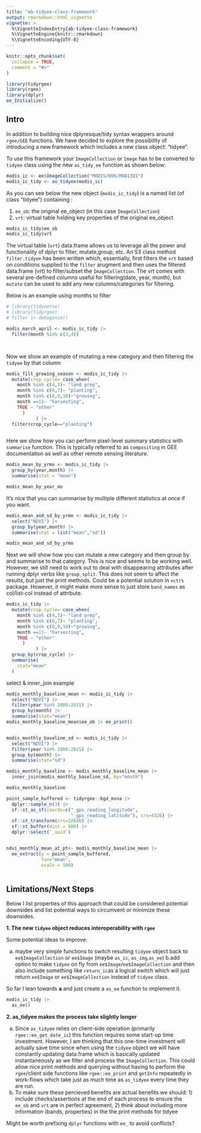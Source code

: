 ```yaml
---
title: "ab-tidyee-class-framework"
output: rmarkdown::html_vignette
vignette: >
  %\VignetteIndexEntry{ab-tidyee-class-framework}
  %\VignetteEngine{knitr::rmarkdown}
  %\VignetteEncoding{UTF-8}
---
```


```r
knitr::opts_chunk$set(
  collapse = TRUE,
  comment = "#>"
)
```

```r
library(tidyrgee)
library(rgee)
library(dplyr)
ee_Initialize()

```

## Intro

In addition to building nice dplyresque/tidy syntax wrappers around `rgee/GEE` functions. We have decided to explore the possibility of introducing a new framework which includes a new class object: "tidyee". 

To use this framework your `ImageCollection` or `Image` has to be converted to `tidyee` class using the new `as_tidy_ee` function as shown below:

```r
modis_ic <- ee$ImageCollection("MODIS/006/MOD13Q1")
modis_ic_tidy <- as_tidyee(modis_ic)
```

As you can see below the new object (`modis_ic_tidy`) is a named list (of class "tidyee") containing :

1. `ee_ob`: the original ee_object (in this case `ImageCollection`)
2. `vrt`: virtual table holding key properties of the original ee_object

```r
modis_ic_tidy$ee_ob
modis_ic_tidy$vrt
```

The virtual table (`vrt`) data.frame allows us to leverage all the power and functionality of dplyr to filter, mutate,group, etc. An S3 class method `filter.tidyee` has been written which, essentially, first filters the `vrt` based on conditions supplied to the `filter` arugment and then uses the filtered data.frame (vrt) to filter/subset the `ImageCollection`. The vrt comes with several pre-defined  columns useful for filtering(date, year, month), but `mutate` can be used to add any new columns/categories for filtering.  

Below is an example using months to filter

```r
# library(tidyverse)
# library(tidyrgee)
# filter |> debugonce()

modis_march_april <- modis_ic_tidy |> 
  filter(month %in% c(3,4))




```

Now we show an example of mutating a new category and then filtering the `tidyee` by that column
```r

modis_filt_growing_season <- modis_ic_tidy |> 
  mutate(crop_cycle= case_when( 
    month %in% c(4,5)~ "land prep",
    month %in% c(6,7)~ "planting",
    month %in% c(8,9,10)~"growing",
    month ==11~ "harvesting",
    TRUE ~ "other"
      )
           ) |> 
  filter(crop_cycle=="planting")



```

Here we show how you can perform pixel-level summary statistics with `summarise` function. This is typically referred to as `compositing` in GEE documentation as well as other remote sensing literature.

```r

modis_mean_by_yrmo <- modis_ic_tidy |> 
  group_by(year,month) |> 
  summarise(stat = "mean")

modis_mean_by_year_mo
```

It's nice that you can summarise by multiple different statistics at once if you want.
```r
modis_mean_and_sd_by_yrmo <- modis_ic_tidy |> 
  select("NDVI") |> 
  group_by(year,month) |> 
  summarise(stat = list("mean","sd"))

modis_mean_and_sd_by_yrmo
```

Next we will show how you can mutate a new category and then group by and summarise to that category. This is nice and seems to be working well. However, we still need to work out to deal with disappearing attributes after running dplyr verbs like `group_split`. This does not seem to affect the results, but just the print methods. Could be a potential solution in `vctrs` package. However, it might make more sense to just store `band_names` as col/list-col instead of attribute.

```r
modis_ic_tidy |> 
  mutate(crop_cycle= case_when( 
    month %in% c(4,5)~ "land prep",
    month %in% c(6,7)~ "planting",
    month %in% c(8,9,10)~"growing",
    month ==11~ "harvesting",
    TRUE ~ "other"
      )
           ) |> 
  group_by(crop_cycle) |> 
  summarise(
    stat="mean"
  )
```

select & inner_join example
```r

modis_monthly_baseline_mean <- modis_ic_tidy |> 
  select("NDVI") |> 
  filter(year %in% 2000:2015) |> 
  group_by(month) |> 
  summarise(stat="mean")
modis_monthly_baseline_mean$ee_ob |> ee_print()


modis_monthly_baseline_sd <- modis_ic_tidy |> 
  select("NDVI") |> 
  filter(year %in% 2000:2015) |> 
  group_by(month) |> 
  summarise(stat="sd")

modis_monthly_baseline <- modis_monthly_baseline_mean |> 
  inner_join(modis_monthly_baseline_sd, by="month")

modis_monthly_baseline

```

```r

point_sample_buffered <- tidyrgee::bgd_msna |> 
  dplyr::sample_n(3) |> 
  sf::st_as_sf(coords=c("_gps_reading_longitude",
                        "_gps_reading_latitude"), crs=4326) |>
  sf::st_transform(crs=32646) |> 
  sf::st_buffer(dist = 500) |> 
  dplyr::select(`_uuid`) 


ndvi_monthly_mean_at_pt<- modis_monthly_baseline_mean |> 
  ee_extract(y = point_sample_buffered, 
             fun="mean",
             scale = 500)



```


## Limitations/Next Steps

Below I list properties of this approach that could be considered potential downsides and list potential ways to circumvent or minimize these downsides.

**1. The new `tidyee` object reduces interoperability with `rgee`**

Some potential ideas to improve:

a. maybe very simple functions to switch resulting `tidyee` object back to `ee$ImageCollection` or `ee$Image` (maybe `as_ic`, `as_img`,`as_ee`)
b.add option to make `tidyee` on fly from `ee$Image`/`ee$ImageCollection` and then also include something like `return_ic`as a logical switch which will just return `ee$Image` or `ee$ImageCollection` instead of `tidyee` class.

So far I lean towards **a** and just create a `as_ee` function to implement it.


```r
modis_ic_tidy |> 
  as_ee()

```

**2. as_tidyee makes the process take slightly longer**

a. Since `as_tidyee` relies on client-side operation (primarily `rgee::ee_get_date_ic`) this function requires some start-up time investment. However, I am thinking that this one-time investment will actually save time since when using the `tidyee` object we will have constantly updating data.frame which is basically updated instantaneously as we filter and process the `ImageCollection`. This could allow nice print methods and querying without having to perform the `rgee`/client side functions like `rgee::ee_print` and `getInfo` repeatedly in work-flows which take just as much time as `as_tidyee` every time they are run.
b. To make sure these percieved benefits are actual benefits we should: 1) include checks/assertions at the end of each process to ensure the `ee_ob` and `vrt` are in perfect agreement, 2) think about including more information (bands, properties) in the the print methods for tidyee


Might be worth prefixing `dplyr` functions with `ee_` to avoid conflicts?




